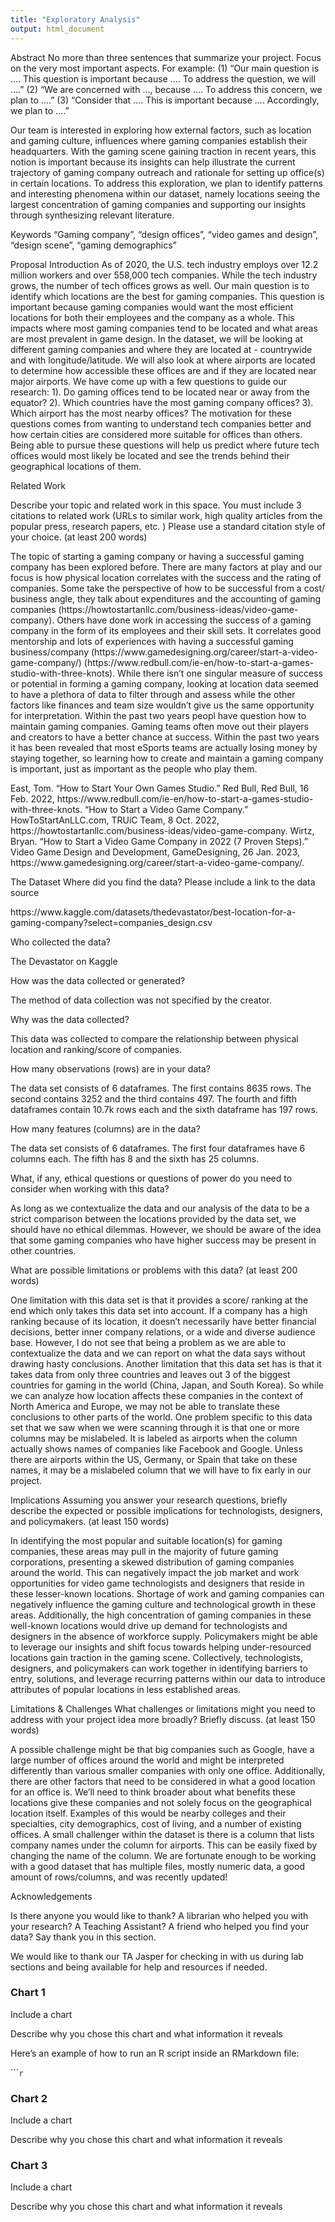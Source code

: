 ```yaml
---
title: "Exploratory Analysis"
output: html_document
---
```


Abstract
No more than three sentences that summarize your project. Focus on the very most important aspects. For example: (1) "Our main question is .... This question is important because .... To address the question, we will ...." (2) "We are concerned with ..., because .... To address this concern, we plan to ...." (3) "Consider that .... This is important because .... Accordingly, we plan to ...."

Our team is interested in exploring how external factors, such as location and gaming culture, influences where gaming companies establish their headquarters. With the gaming scene gaining traction in recent years, this notion is important because its insights can help illustrate the current trajectory of gaming company outreach and rationale for setting up office(s) in certain locations. To address this exploration, we plan to identify patterns and interesting phenomena within our dataset, namely locations seeing the largest concentration of gaming companies and supporting our insights through synthesizing relevant literature.

Keywords
“Gaming company”, “design offices”, “video games and design”, “design scene”, “gaming demographics”

Proposal
Introduction As of 2020, the U.S. tech industry employs over 12.2 million workers and over 558,000 tech companies. While the tech industry grows, the number of tech offices grows as well. Our main question is to identify which locations are the best for gaming companies. This question is important because gaming companies would want the most efficient locations for both their employees and the company as a whole. This impacts where most gaming companies tend to be located and what areas are most prevalent in game design. In the dataset, we will be looking at different gaming companies and where they are located at - countrywide and with longitude/latitude. We will also look at where airports are located to determine how accessible these offices are and if they are located near major airports. We have come up with a few questions to guide our research: 1). Do gaming offices tend to be located near or away from the equator? 2). Which countries have the most gaming company offices? 3). Which airport has the most nearby offices? The motivation for these questions comes from wanting to understand tech companies better and how certain cities are considered more suitable for offices than others. Being able to pursue these questions will help us predict where future tech offices would most likely be located and see the trends behind their geographical locations of them.

Related Work

Describe your topic and related work in this space. You must include 3 citations to related work (URLs to similar work, high quality articles from the popular press, research papers, etc. ) Please use a standard citation style of your choice. (at least 200 words)

The topic of starting a gaming company or having a successful gaming company has been explored before. There are many factors at play and our focus is how physical location correlates with the success and the rating of companies. Some take the perspective of how to be successful from a cost/ business angle, they talk about expenditures and the accounting of gaming companies (https://howtostartanllc.com/business-ideas/video-game-company). Others have done work in accessing the success of a gaming company in the form of its employees and their skill sets. It correlates good mentorship and lots of experiences with having a successful gaming business/company (https://www.gamedesigning.org/career/start-a-video-game-company/) (https://www.redbull.com/ie-en/how-to-start-a-games-studio-with-three-knots). While there isn’t one singular measure of success or potential in forming a gaming company, looking at location data seemed to have a plethora of data to filter through and assess while the other factors like finances and team size wouldn’t give us the same opportunity for interpretation. Within the past two years peopl have question how to maintain gaming companies. Gaming teams often move out their players and creators to have a better chance at success. Within the past two years it has been revealed that most eSports teams are actually losing money by staying together, so learning how to create and maintain a gaming company is important, just as important as the people who play them.

East, Tom. “How to Start Your Own Games Studio.” Red Bull, Red Bull, 16 Feb. 2022, https://www.redbull.com/ie-en/how-to-start-a-games-studio-with-three-knots. “How to Start a Video Game Company.” HowToStartAnLLC.com, TRUiC Team, 8 Oct. 2022, https://howtostartanllc.com/business-ideas/video-game-company. Wirtz, Bryan. “How to Start a Video Game Company in 2022 (7 Proven Steps).” Video Game Design and Development, GameDesigning, 26 Jan. 2023, https://www.gamedesigning.org/career/start-a-video-game-company/.

The Dataset
Where did you find the data? Please include a link to the data source

https://www.kaggle.com/datasets/thedevastator/best-location-for-a-gaming-company?select=companies_design.csv

Who collected the data?

The Devastator on Kaggle

How was the data collected or generated?

The method of data collection was not specified by the creator.

Why was the data collected?

This data was collected to compare the relationship between physical location and ranking/score of companies.

How many observations (rows) are in your data?

The data set consists of 6 dataframes. The first contains 8635 rows. The second contains 3252 and the third contains 497. The fourth and fifth dataframes contain 10.7k rows each and the sixth dataframe has 197 rows.

How many features (columns) are in the data?

The data set consists of 6 dataframes. The first four dataframes have 6 columns each. The fifth has 8 and the sixth has 25 columns.

What, if any, ethical questions or questions of power do you need to consider when working with this data?

As long as we contextualize the data and our analysis of the data to be a strict comparison between the locations provided by the data set, we should have no ethical dilemmas. However, we should be aware of the idea that some gaming companies who have higher success may be present in other countries.

What are possible limitations or problems with this data? (at least 200 words)

One limitation with this data set is that it provides a score/ ranking at the end which only takes this data set into account. If a company has a high ranking because of its location, it doesn’t necessarily have better financial decisions, better inner company relations, or a wide and diverse audience base. However, I do not see that being a problem as we are able to contextualize the data and we can report on what the data says without drawing hasty conclusions. Another limitation that this data set has is that it takes data from only three countries and leaves out 3 of the biggest countries for gaming in the world (China, Japan, and South Korea). So while we can analyze how location affects these companies in the context of North America and Europe, we may not be able to translate these conclusions to other parts of the world. One problem specific to this data set that we saw when we were scanning through it is that one or more columns may be mislabeled. It is labeled as airports when the column actually shows names of companies like Facebook and Google. Unless there are airports within the US, Germany, or Spain that take on these names, it may be a mislabeled column that we will have to fix early in our project.

Implications
Assuming you answer your research questions, briefly describe the expected or possible implications for technologists, designers, and policymakers. (at least 150 words)

In identifying the most popular and suitable location(s) for gaming companies, these areas may pull in the majority of future gaming corporations, presenting a skewed distribution of gaming companies around the world. This can negatively impact the job market and work opportunities for video game technologists and designers that reside in these lesser-known locations. Shortage of work and gaming companies can negatively influence the gaming culture and technological growth in these areas. Additionally, the high concentration of gaming companies in these well-known locations would drive up demand for technologists and designers in the absence of workforce supply. Policymakers might be able to leverage our insights and shift focus towards helping under-resourced locations gain traction in the gaming scene. Collectively, technologists, designers, and policymakers can work together in identifying barriers to entry, solutions, and leverage recurring patterns within our data to introduce attributes of popular locations in less established areas.

Limitations & Challenges
What challenges or limitations might you need to address with your project idea more broadly? Briefly discuss. (at least 150 words)

A possible challenge might be that big companies such as Google, have a large number of offices around the world and might be interpreted differently than various smaller companies with only one office. Additionally, there are other factors that need to be considered in what a good location for an office is. We’ll need to think broader about what benefits these locations give these companies and not solely focus on the geographical location itself. Examples of this would be nearby colleges and their specialties, city demographics, cost of living, and a number of existing offices. A small challenger within the dataset is there is a column that lists company names under the column for airports. This can be easily fixed by changing the name of the column. We are fortunate enough to be working with a good dataset that has multiple files, mostly numeric data, a good amount of rows/columns, and was recently updated!

Acknowledgements

Is there anyone you would like to thank? A librarian who helped you with your research? A Teaching Assistant? A friend who helped you find your data? Say thank you in this section.

We would like to thank our TA Jasper for checking in with us during lab sections and being available for help and resources if needed.

### Chart 1

Include a chart

Describe why you chose this chart and what information it reveals

Here's an example of how to run an R script inside an RMarkdown file:

``````r
```

### Chart 2

Include a chart

Describe why you chose this chart and what information it reveals

### Chart 3

Include a chart

Describe why you chose this chart and what information it reveals
